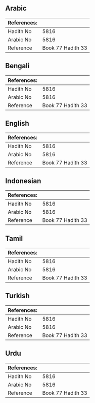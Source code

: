 ## Arabic


<div dir="rtl" lang="ar" style={{fontSize:'larger',backgroundColor:'#f8f9fa',padding:20}}>

</div>
<div style={{backgroundColor:'#f8f9fa',padding:20, marginBottom: 10}}><table> <thead> <tr> <th>References:</th> <th></th> </tr> </thead> <tbody><tr><td>Hadith No</td><td>5816</td></tr><tr><td>Arabic No</td><td>5816</td></tr><tr><td>Reference</td><td>Book 77 Hadith 33</td></tr></tbody></table></div>

## Bengali


<div dir="ltr" lang="bn" style={{fontSize:'larger',backgroundColor:'#f8f9fa',padding:20}}>

</div>
<div style={{backgroundColor:'#f8f9fa',padding:20, marginBottom: 10}}><table> <thead> <tr> <th>References:</th> <th></th> </tr> </thead> <tbody><tr><td>Hadith No</td><td>5816</td></tr><tr><td>Arabic No</td><td>5816</td></tr><tr><td>Reference</td><td>Book 77 Hadith 33</td></tr></tbody></table></div>

## English


<div dir="ltr" lang="en" style={{fontSize:'larger',backgroundColor:'#f8f9fa',padding:20}}>

</div>
<div style={{backgroundColor:'#f8f9fa',padding:20, marginBottom: 10}}><table> <thead> <tr> <th>References:</th> <th></th> </tr> </thead> <tbody><tr><td>Hadith No</td><td>5816</td></tr><tr><td>Arabic No</td><td>5816</td></tr><tr><td>Reference</td><td>Book 77 Hadith 33</td></tr></tbody></table></div>

## Indonesian


<div dir="ltr" lang="id" style={{fontSize:'larger',backgroundColor:'#f8f9fa',padding:20}}>

</div>
<div style={{backgroundColor:'#f8f9fa',padding:20, marginBottom: 10}}><table> <thead> <tr> <th>References:</th> <th></th> </tr> </thead> <tbody><tr><td>Hadith No</td><td>5816</td></tr><tr><td>Arabic No</td><td>5816</td></tr><tr><td>Reference</td><td>Book 77 Hadith 33</td></tr></tbody></table></div>

## Tamil


<div dir="ltr" lang="ta" style={{fontSize:'larger',backgroundColor:'#f8f9fa',padding:20}}>

</div>
<div style={{backgroundColor:'#f8f9fa',padding:20, marginBottom: 10}}><table> <thead> <tr> <th>References:</th> <th></th> </tr> </thead> <tbody><tr><td>Hadith No</td><td>5816</td></tr><tr><td>Arabic No</td><td>5816</td></tr><tr><td>Reference</td><td>Book 77 Hadith 33</td></tr></tbody></table></div>

## Turkish


<div dir="ltr" lang="tr" style={{fontSize:'larger',backgroundColor:'#f8f9fa',padding:20}}>

</div>
<div style={{backgroundColor:'#f8f9fa',padding:20, marginBottom: 10}}><table> <thead> <tr> <th>References:</th> <th></th> </tr> </thead> <tbody><tr><td>Hadith No</td><td>5816</td></tr><tr><td>Arabic No</td><td>5816</td></tr><tr><td>Reference</td><td>Book 77 Hadith 33</td></tr></tbody></table></div>

## Urdu


<div dir="rtl" lang="ur" style={{fontSize:'larger',backgroundColor:'#f8f9fa',padding:20}}>

</div>
<div style={{backgroundColor:'#f8f9fa',padding:20, marginBottom: 10}}><table> <thead> <tr> <th>References:</th> <th></th> </tr> </thead> <tbody><tr><td>Hadith No</td><td>5816</td></tr><tr><td>Arabic No</td><td>5816</td></tr><tr><td>Reference</td><td>Book 77 Hadith 33</td></tr></tbody></table></div>